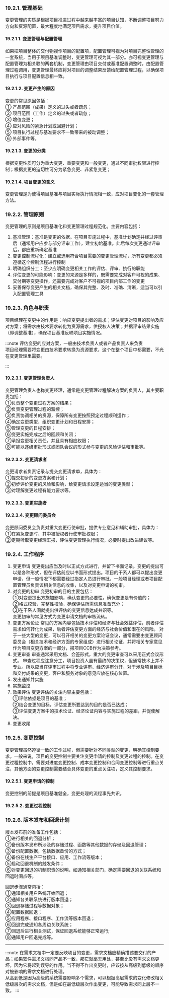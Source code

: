 ### 19.2.1. 管理基础
变更管理的实质是根据项目推进过程中越来越丰富的项目认知，不断调整项目努力方向和资源配置，最大程度地满足项目需求，提升项目价值。

#### 19.2.1.1. 变更管理与配置管理
如果把项目整体的交付物视作项目的配置项，配置管理可视为对项目完整性管理的一套系统，当用于项目基准调整时，变更管理可视为其一部分。亦可视变更管理与配置管理为相关联的两套机制，变更管理由项目交付或基准配置调整时，由配置管理过程调用，变更管理最终应将对项目的调整结果反馈给配置管理过程，以确保项目执行与项目配置信息相一致。

#### 19.2.1.2. 变更产生的原因
变更的常见原因包括：  
① 产品范围（成果）定义的过失或者疏忽；  
② 项目范围（工作）定义的过失或者疏忽；  
③ 增值变更；  
④ 应对风险的紧急计划或回避计划；  
⑤ 项目执行过程与基准要求不一致带来的被动调整；  
⑥ 外部事件等。

#### 19.2.1.3. 变更的分类
根据变更性质可分为重大变更、重要变更和一般变更，<Highlight>通过不同审批权限进行控制</Highlight>；根据变更的迫切性可分为紧急变更、非紧急变更；

#### 19.2.1.4. 项目变更的含义
变更管理是为使得项目基准与项目实际执行情况相一致，应对项目变化的一套管理方法。

### 19.2.2. 管理原则
变更管理的原则是项目基准化和变更管理过程规范化。主要内容包括：
1. 基准管理：基准是变更的依据。在项目实施过程中，基准计划确定并经过评审后（通常用户应参与部分评审工作），建立初始基准。此后每次变更通过评审后，都应重新确定基准
2. 变更控制流程化：建立或选用符合项目需要的变更管理流程，所有变更都必须遵循这个控制流程进行控制
3. 明确组织分工：至少应明确变更相关工作的评估、评审、执行的职能
4. 评估变更的可能影响：变更的来源是多样的，既需要完成对客户可视的成果、交付期等变更操作，还需要完成对客户不可视的项目内部工作的变更
5. 妥善保存变更产生的相关文档，确保其完整、及时、准确、清晰，适当可以引入配置管理工具

### 19.2.3. 角色与职责
项目经理在变更中的作用是：响应变更提出者的需求；评估变更对项目的影响及应对方案；将需求由技术要求转化为资源需求，供授权人决策；并据评审结果实施（即调整基准），确保项目基准反映项目实施情况。

:::note
评估变更的应对方案，一般由技术负责人或者产品负责人来负责  
项目经理需要将变更由技术要求转换为资源要求，这个在整个项目中都需要，不光在变更管理里需要。  

:::

#### 19.2.3.1. 变更管理负责人
变更管理负责人也称变更经理，通常是变更管理过程解决方案的负责人，其主要职责包括：  
①负责整个变更过程方案的结果；  
②负责变更管理过程的监控；  
③负责协调相关的资源，保障所有变更按照预定过程顺利运作；  
④确定变更类型，组织变更计划和日程安排；  
⑤管理变更的日程安排；  
⑥变更实施完成之后的回顾和关闭；  
⑦承担变更相关责任，并且具有相应权限；  
⑧可能以逐级审批形式或团队会议的形式参与变更的风险评估和审批等。

#### 19.2.3.2. 变更请求者
变更请求者负责记录与提交变更请求单，具体为：  
①提交初步的变更方案和计划；  
②初步评价变更的风险和影响，给变更请求设定适当的变更类型；  
③对理解变更过程有能力要求等。

#### 19.2.3.3. 变更实施者

#### 19.2.3.4. 变更顾问委员会
变更顾问委员会负责对重大变更行使审批，提供专业意见和辅助审批，具体为：  
①在紧急变更时，其中被授权者行使审批权限；  
②定期听取变更经理汇报，评估变更管理执行情况，必要时提出改进建议等。

### 19.2.4. 工作程序
1. 变更申请
    变更提出应当及时以正式方式进行，并留下书面记录。变更的提出可以是各种形式，但在评估前应以书面形式提出。项目的干系人都可以提出变更申请，但一般情况下都需要经过指定人员进行审批，一般项目经理或者项目配置管理员负责该相关信息的收集，以及对变更申请的初审。
2. 对变更的初审
    变更初审的目的主要包括：  
    ①对变更提出方施加影响，确认变更的必要性，确保变更是有价值的；  
    ②格式校验，完整性校验，确保评估所需信息准备充分；  
    ③在干系人间就提出供评估的变更信息达成共识等。  
    变更初审的常见方式为变更申请文档的审核流转。
3. 变更方案论证
    常见的方案内容包括技术评估和经济与社会效益评估，前者评估需求如何转化为成果，后者评估变更方面的经济与社会价值和潜在的风险。
    对于一些大型的变更，可以召开相关的变更方案论证会议，通常需要由变更顾问委员会（相关技术和经济方面的专家组成）进行相关论证，并将相关专家意见作为项目变更方案的一部分，报项目CCB作为决策参考。
4. 变更审查
    审查通常采用文档、会签形式，重大的变更审查可以采用正式会议形式。
    审查过程应注意分工，项目投资人虽有最终的决策权，但通常技术上并不专业。所以应当在评审过程中将专业评审、经济评审分开，对于涉及项目目标和交付成果的变更，客户和服务对象的意见应放在核心位置。
5. 发出通知并实施
6. 实施监控
7. 效果评估
    变更评估的关注内容主要包括：  
    ①评估依据是项目的基准；  
    ②结合变更的目标，评估变更所要达到的目的是否巳达成；  
    ③评估变更方案中的技术论证、经济论证内容与实施过程的差距，并促使解决。
8. 变更收尾

### 19.2.5. 变更控制
变更管理虽然遵循一致的工作过程，但需要针对不同类型的变更，明确其控制要求。一般来说，项目的变更控制主要关注变更申请的控制及变更过程的控制。在变更过程控制中，需要对进度变更控制、成本变更控制和合同变更控制等进行重点关注，其他方面的变更控制需要结合具体变更的重点关注项，定义其控制要求。

#### 19.2.5.1. 变更申请的控制
变更控制的前提是项目基准健全，变更处理的流程事先共识。

#### 19.2.5.2. 变更过程控制

### 19.2.6. 版本发布和回退计划
版本发布前的准备工作包括：  
①进行相关的回退分析；  
②备份版本发布所涉及的存储过程、函数等其他数据的存储及回退管理；  
③备份配置数据，包括数据备份的方式；  
④备份在线生产平台接口、应用、工作流等版本；  
⑤启动回退机制的触发条件；  
⑥对变更回退的机制职责的说明，如通知相关部门，确定需要回退的关联系统和回退时间点等。

回退步骤通常包括：  
①通知相关用户系统开始回退；  
②通知各关联系统进行版本回退；  
③回退存储过程等数据对象；  
④配置数据回退；  
⑤应用程序、接口程序、工作流等版本回退；  
⑥回退完成通知各周边关联系统；  
⑦回退后进行相关测试，保证回退系统能够正常运行;  
⑧通知用户回退完成等。

----

:::note
在需求文档中一定要反映项目的变更，需求文档应精确描述要交付的产品；如果软件需求文档同产品不一致，那它就毫无用处，甚至比没有需求文档更坏，因为它将起到误导的作用。当不得不作出变更时，应该<Highlight>按从高级到低级的顺序对被影响的需求文档进行处理</Highlight>。  
从高到低是因为高级的系统需要影响多个需求，可以根据高层需求的变化修改相关低级层次的需求文档，但是如在最低级层次作出变更，可能导致需求同上层不一致。
:::
